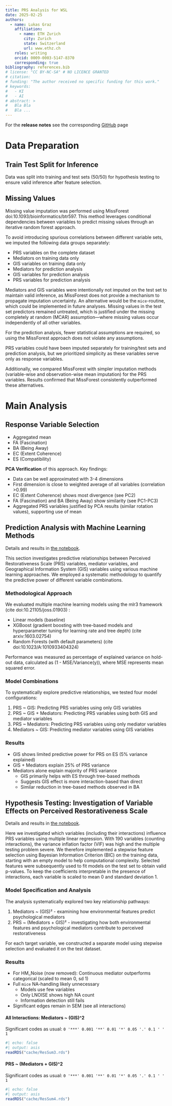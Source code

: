 ```yaml
---
title: PRS Analysis for WSL
date: 2025-02-25
authors:
  - name: Lukas Graz
    affiliation: 
      - name: ETH Zurich
        city: Zurich
        state: Switzerland
        url: www.ethz.ch
    roles: writing
    orcid: 0009-0003-5147-8370
    corresponding: true
bibliography: references.bib
# license: "CC BY-NC-SA" # NO LICENCE GRANTED
# citation: 
# funding: "The author received no specific funding for this work."
# keywords:
#   - KI
#   - AI
# abstract: > 
#   Bla Bla
#   Bla ...
---
```


For the **release notes** see the corresponding [GitHub](https://github.com/LGraz/wsl--prs-analysis/releases) page


# Data Preparation

## Train Test Split for Inference
Data was split into training and test sets (50/50) for hypothesis testing to ensure valid inference after feature selection.

## Missing Values
Missing value imputation was performed using MissForest doi:10.1093/bioinformatics/btr597. This method leverages conditional dependencies between variables to predict missing values through an iterative random forest approach.

To avoid introducing spurious correlations between different variable sets, we imputed the following data groups separately:

- PRS variables on the complete dataset
- Mediators on training data only
- GIS variables on training data only
- Mediators for prediction analysis
- GIS variables for prediction analysis
- PRS variables for prediction analysis

Mediators and GIS variables were intentionally not imputed on the test set to maintain valid inference, as MissForest does not provide a mechanism to propagate imputation uncertainty. An alternative would be the `mice`-routine, which could be implemented in future analyses. Missing values in the test set predictors remained untreated, which is justified under the missing completely at random (MCAR) assumption—where missing values occur independently of all other variables.

For the prediction analysis, fewer statistical assumptions are required, so using the MissForest approach does not violate any assumptions.

PRS variables could have been imputed separately for training/test sets and prediction analysis, but we prioritized simplicity as these variables serve only as response variables.

Additionally, we compared MissForest with simpler imputation methods (variable-wise and observation-wise mean imputation) for the PRS variables. Results confirmed that MissForest consistently outperformed these alternatives.

# Main Analysis

## Response Variable Selection

- Aggregated mean
- FA (Fascination)
- BA (Being Away)
- EC (Extent Coherence)
- ES (Compatibility)

**PCA Verification** of this approach. Key findings:

- Data can be well approximated with 3-4 dimensions
- First dimension is close to weighted average of all variables (correlation >0.99)
- EC (Extent Coherence) shows most divergence (see PC2)
- FA (Fascination) and BA (Being Away) show similarity (see PC1-PC3)
- Aggregated PRS variables justified by PCA results (similar rotation values), supporting use of mean

## Prediction Analysis with Machine Learning Methods
Details and results in [the notebook](notebooks/mlr3.qmd).

This section investigates predictive relationships between Perceived Restorativeness Scale (PRS) variables, mediator variables, and Geographical Information System (GIS) variables using various machine learning approaches. We employed a systematic methodology to quantify the predictive power of different variable combinations.

### Methodological Approach

We evaluated multiple machine learning models using the mlr3 framework (cite doi:10.21105/joss.01903) :

- Linear models (baseline)
- XGBoost (gradient boosting with tree-based models and hyperparameter tuning for learning rate and tree depth) (cite arxiv:1603.02754)
- Random Forests (with default parameters) (cite doi:10.1023/A:1010933404324)

Performance was measured as percentage of explained variance on hold-out data, calculated as (1 - MSE/Variance(y)), where MSE represents mean squared error.

### Model Combinations

To systematically explore predictive relationships, we tested four model configurations:

1. PRS ~ GIS: Predicting PRS variables using only GIS variables
2. PRS ~ GIS + Mediators: Predicting PRS variables using both GIS and mediator variables
3. PRS ~ Mediators: Predicting PRS variables using only mediator variables
4. Mediators ~ GIS: Predicting mediator variables using GIS variables

### Results
- GIS shows limited predictive power for PRS on ES (5% variance explained)
- GIS + Mediators explain 25% of PRS variance
- Mediators alone explain majority of PRS variance
  - GIS primarily helps with ES through tree-based methods
  - Suggests GIS effect is more interaction-based than direct
  - Similar reduction in tree-based methods observed in BA



## Hypothesis Testing: Investigation of Variable Effects on Perceived Restorativeness Scale
Details and results in [the notebook](notebooks/hypothethis-tests.qmd).

Here we investigated which variables (including their interactions) influence PRS variables using multiple linear regression. With  190 variables (counting interactions), the variance inflation factor (VIF) was high and the multiple testing problem severe. We therefore implemented a stepwise feature selection using Bayesian Information Criterion (BIC) on the training data, starting with an empty model to help computational complexity. Selected features were subsequently used to fit models on the test set to obtain valid p-values. To keep the coefficients interpretable in the presence of interactions, each variable is scaled to mean 0 and standard deviation 1.

### Model Specification and Analysis

The analysis systematically explored two key relationship pathways:

1. Mediators ~ (GIS)² - examining how environmental features predict psychological mediators
2. PRS ~ (Mediators + GIS)² - investigating how both environmental features and psychological mediators contribute to perceived restorativeness

For each target variable, we constructed a separate model using stepwise selection and evaluated it on the test dataset.

### Results
- For HM_Noise (now removed): Continuous mediator outperforms categorical (scaled to mean 0, sd 1)
- Full `mice` NA-handling likely unnecessary
  - Models use few variables
  - Only LNOISE shows high NA count
  - Information detection still fails
- Significant edges remain in SEM (see all interactions)




#### All Interactions: Mediators ~ (GIS)^2
Significant codes as usual: `0 '***' 0.001 '**' 0.01 '*' 0.05 '.' 0.1 ' ' 1`

```r
#| echo: false
#| output: asis
readRDS("cache/ResSum3.rds")
```



#### PRS ~ (Mediators + GIS)^2
Significant codes as usual: `0 '***' 0.001 '**' 0.01 '*' 0.05 '.' 0.1 ' ' 1`

```r
#| echo: false
#| output: asis
readRDS("cache/ResSum4.rds")
```
